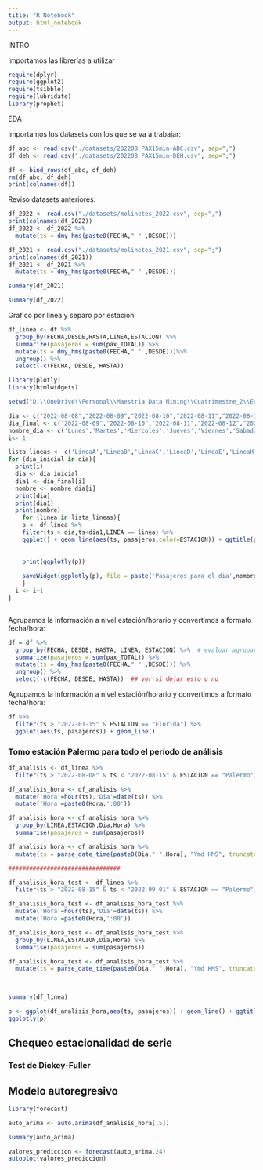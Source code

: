 ```yaml
---
title: "R Notebook"
output: html_notebook
---
```


INTRO

Importamos las librerías a utilizar

```r
require(dplyr)
require(ggplot2)
require(tsibble)
require(lubridate)
library(prophet)
```

EDA





Importamos los datasets con los que se va a trabajar:

```r
df_abc <- read.csv("./datasets/202208_PAX15min-ABC.csv", sep=";")
df_deh <- read.csv("./datasets/202208_PAX15min-DEH.csv", sep=";")

df <- bind_rows(df_abc, df_deh)
rm(df_abc, df_deh)
print(colnames(df))

```

Reviso datasets anteriores:

```r
df_2022 <- read.csv("./datasets/molinetes_2022.csv", sep=",")
print(colnames(df_2022))
df_2022 <- df_2022 %>%
  mutate(ts = dmy_hms(paste0(FECHA," " ,DESDE)))

df_2021 <- read.csv("./datasets/molinetes_2021.csv", sep=";")
print(colnames(df_2021))
df_2021 <- df_2021 %>%
  mutate(ts = dmy_hms(paste0(FECHA," " ,DESDE)))
```
```r
summary(df_2021)


```
```r
summary(df_2022)


```

Grafico por línea y separo por estacion

```r
df_linea <- df %>% 
  group_by(FECHA,DESDE,HASTA,LINEA,ESTACION) %>% 
  summarize(pasajeros = sum(pax_TOTAL)) %>% 
  mutate(ts = dmy_hms(paste0(FECHA," " ,DESDE)))%>%
  ungroup() %>% 
  select(-c(FECHA, DESDE, HASTA))
```
```r
library(plotly)
library(htmlwidgets)

setwd("D:\\OneDrive\\Personal\\Maestria Data Mining\\Cuatrimestre_2\\Enfoque Estadístico del Aprendizaje\\TP\\EEA-TPs\\TP2\\tp2-EEA-2022\\output")

dia <- c("2022-08-08","2022-08-09","2022-08-10","2022-08-11","2022-08-12","2022-08-13","2022-08-14")
dia_final <- c("2022-08-09","2022-08-10","2022-08-11","2022-08-12","2022-08-13","2022-08-14","2022-08-15")
nombre_dia <- c('Lunes','Martes','Miercoles','Jueves','Viernes','Sabado','Domingo')
i<- 1

lista_lineas <- c('LineaA','LineaB','LineaC','LineaD','LineaE','LineaH')
for (dia_inicial in dia){
  print(i)
  dia <- dia_inicial
  dia1 <- dia_final[i]
  nombre <- nombre_dia[i]
  print(dia)
  print(dia1)
  print(nombre)
    for (linea in lista_lineas){
    p <- df_linea %>%
    filter(ts > dia,ts<dia1,LINEA == linea) %>%
    ggplot() + geom_line(aes(ts, pasajeros,color=ESTACION)) + ggtitle(paste('Pasajeros para el dia',nombre,'en',linea,sep=" ")+
                                                                        scale_x_date(date_breaks = "1 hour", date_labels = "%H:%M") +
                                                                        scale_x_date(date_minor_breaks = "15 minutes"))
    print(ggplotly(p))
    
    saveWidget(ggplotly(p), file = paste('Pasajeros para el dia',nombre,'en',linea,'.html',sep=" "));
    }
  i <- i+1
}



```


Agrupamos la información a nivel estación/horario y convertimos a formato fecha/hora:

```r
df = df %>%
  group_by(FECHA, DESDE, HASTA, LINEA, ESTACION) %>%  # evaluar agrupar a nivel linea y quedarse con una única línea para el análisis
  summarize(pasajeros = sum(pax_TOTAL)) %>%
  mutate(ts = dmy_hms(paste0(FECHA," " ,DESDE))) %>%
  ungroup() %>%
  select(-c(FECHA, DESDE, HASTA))  ## ver si dejar esto o no
```


Agrupamos la información a nivel estación/horario y convertimos a formato fecha/hora:

```r
df %>%
  filter(ts > "2022-01-15" & ESTACION == "Florida") %>%
  ggplot(aes(ts, pasajeros)) + geom_line()
```

### Tomo estación Palermo para todo el período de análisis

```r
df_analisis <- df_linea %>%
  filter(ts > "2022-08-08" & ts < "2022-08-15" & ESTACION == "Palermo")

df_analisis_hora <- df_analisis %>% 
  mutate('Hora'=hour(ts),'Dia'=date(ts)) %>% 
  mutate('Hora'=paste0(Hora,':00'))

df_analisis_hora <- df_analisis_hora %>% 
  group_by(LINEA,ESTACION,Dia,Hora) %>% 
  summarise(pasajeros = sum(pasajeros))

df_analisis_hora <- df_analisis_hora %>% 
  mutate(ts = parse_date_time(paste0(Dia," ",Hora), "Ymd HMS", truncated = 3))

################################  

df_analisis_hora_test <- df_linea %>%
  filter(ts > "2022-08-15" & ts < "2022-09-01" & ESTACION == "Palermo")

df_analisis_hora_test <- df_analisis_hora_test %>% 
  mutate('Hora'=hour(ts),'Dia'=date(ts)) %>% 
  mutate('Hora'=paste0(Hora,':00'))

df_analisis_hora_test <- df_analisis_hora_test %>% 
  group_by(LINEA,ESTACION,Dia,Hora) %>% 
  summarise(pasajeros = sum(pasajeros))

df_analisis_hora_test <- df_analisis_hora_test %>% 
  mutate(ts = parse_date_time(paste0(Dia," ",Hora), "Ymd HMS", truncated = 3))

  
```

```r
summary(df_linea)
```


```r
p <- ggplot(df_analisis_hora,aes(ts, pasajeros)) + geom_line() + ggtitle('Pasajeros para Palermo en dos semanas')
ggplotly(p)
```
## Chequeo estacionalidad de serie

### Test de Dickey-Fuller


## Modelo autoregresivo

```r
library(forecast)

auto_arima <- auto.arima(df_analisis_hora[,5])

```


```r
summary(auto_arima)
```


```r
valores_prediccion <- forecast(auto_arima,24)
autoplot(valores_prediccion)
```


